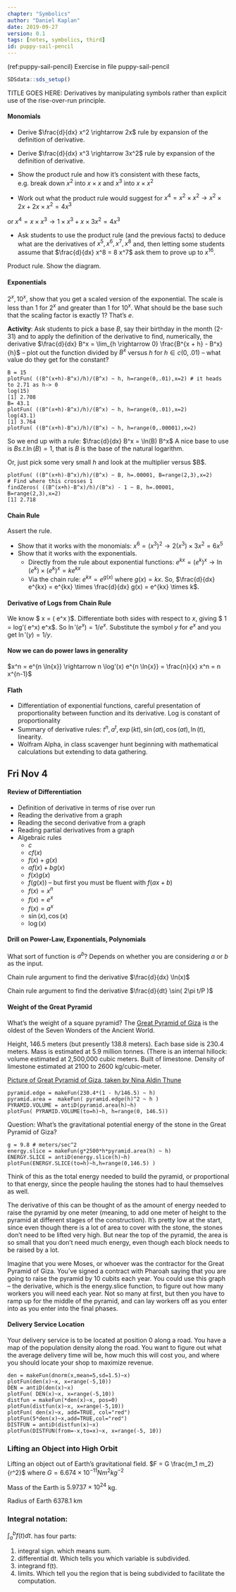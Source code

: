 ```yaml
---
chapter: "Symbolics"
author: "Daniel Kaplan"
date: 2019-09-27 
version: 0.1
tags: [notes, symbolics, third]
id: puppy-sail-pencil 
---
```


(ref:puppy-sail-pencil) Exercise in file puppy-sail-pencil

```r
SDSdata::sds_setup()
```

TITLE GOES HERE: Derivatives by manipulating symbols rather than explicit use of the rise-over-run principle.

#### Monomials

-   Derive $\frac{d}{dx} x^2 \rightarrow 2x$ rule by expansion of the definition of derivative.
-   Derive $\frac{d}{dx} x^3 \rightarrow 3x^2$ rule by expansion of the definition of derivative.
-   Show the product rule and how it's consistent with these facts, e.g. break down $x^2$ into $x \times x$ and $x^3$ into $x \times x^2$

-   Work out what the product rule would suggest for $x^4 = x^2 \times x^2 \rightarrow x^2 \times 2 x + 2x \times x^2 = 4x^3$

or $x^4 = x \times x^3 \rightarrow 1 \times x^3 + x \times 3 x^2 = 4 x^3$

-   Ask students to use the product rule (and the previous facts) to deduce what are the derivatives of $x^5, x^6, x^7, x^8$ and, then letting some students assume that $\frac{d}{dx} x^8 = 8 x^7$ ask them to prove up to $x^{16}$.

Product rule. Show the diagram.

#### Exponentials

$2^x, 10^x$, show that you get a scaled version of the exponential. The scale is less than 1 for $2^x$ and greater than 1 for $10^x$. What should be the base such that the scaling factor is exactly 1? That's $e$. 

**Activity**: Ask students to pick a base $B$, say their birthday in the month (2-31) and to apply the definition of the derivative to find, numerically, the derivative $\frac{d}{dx} B^x = \lim_{h \rightarrow 0} \frac{B^{x + h} - B^x}{h}$ -- plot out the function divided by $B^x$ versus $h$ for $h \in c(0,.01)$ -- what value do they get for the constant?

    B = 15
    plotFun( ((B^(x+h)-B^x)/h)/(B^x) ~ h, h=range(0,.01),x=2) # it heads to 2.71 as h-> 0
    log(15)
    [1] 2.708
    B= 43.1
    plotFun( ((B^(x+h)-B^x)/h)/(B^x) ~ h, h=range(0,.01),x=2)
    log(43.1)
    [1] 3.764
    plotFun( ((B^(x+h)-B^x)/h)/(B^x) ~ h, h=range(0,.00001),x=2)

So we end up with a rule: $\frac{d}{dx} B^x = \ln(B) B^x$ A nice base to use is $B s.t. \ln(B) = 1$, that is $B$ is the base of the natural logarithm.

Or, just pick some very small $h$ and look at the multiplier versus \$B\$.

    plotFun( ((B^(x+h)-B^x)/h)/(B^x) ~ B, h=.00001, B=range(2,3),x=2)
    # Find where this crosses 1
    findZeros( ((B^(x+h)-B^x)/h)/(B^x) - 1 ~ B, h=.00001, B=range(2,3),x=2)
    [1] 2.718

#### Chain Rule

Assert the rule.

-   Show that it works with the monomials: $x^6 = (x^3)^2 \rightarrow 2 (x^3) \times 3x^2 = 6 x^5$
-   Show that it works with the exponentials.
    -   Directly from the rule about exponential functions: $e^{kx} = (e^k)^x \rightarrow \ln(e^k) \times (e^k)^x = k e^{kx}$
    -   Via the chain rule: $e^{kx} = e^{g(x)}$ where $g(x) = kx$. So, $\frac{d}{dx} e^{kx} = e^{kx} \times \frac{d}{dx} g(x) = e^{kx} \times k$.

#### Derivative of Logs from Chain Rule

We know $ x = \ln( e^x )$. Differentiate both sides with respect to $x$, giving $ 1 = log'( e^x) e^x$. So $\ln'(e^x) = 1/e^x$. Substitute the symbol $y$ for $e^x$ and you get $\ln'(y) = 1/y$.

#### Now we can do power laws in generality

$x^n = e^{n \ln{x}} \rightarrow n \log'(x) e^{n \ln{x}} = \frac{n}{x} x^n = n x^{n-1}$

#### Flath

-   Differentiation of exponential functions, careful presentation of proportionality between function and its derivative. Log is constant of proportionality
-   Summary of derivative rules: $t^n, a^t, \exp(kt), \sin(at), \cos(at), \ln(t)$, linearity.
-   Wolfram Alpha, in class scavenger hunt beginning with mathematical calculations but extending to data gathering.

Fri Nov 4
---------

#### Review of Differentiation

-   Definition of derivative in terms of rise over run
-   Reading the derivative from a graph
-   Reading the second derivative from a graph
-   Reading partial derivatives from a graph
-   Algebraic rules
    -   $c$
    -   $cf(x)$
    -   $f(x) + g(x)$
    -   $af(x) + bg(x)$
    -   $f(x) g(x)$
    -   $f(g(x))$ -- but first you must be fluent with $f(ax + b)$
    -   $f(x) = x^n$
    -   $f(x) = e^x$
    -   $f(x) = a^x$
    -   $\sin(x), \cos(x)$
    -   $\log(x)$


#### Drill on Power-Law, Exponentials, Polynomials

What sort of function is $a^b$? Depends on whether you are considering $a$ or $b$ as the input.

Chain rule argument to find the derivative $\frac{d}{dx} \ln(x)$

Chain rule argument to find the derivative $\frac{d}{dt} \sin( 2\pi t/P )$

#### Weight of the Great Pyramid

What's the weight of a square pyramid? The [Great Pyramid of Giza](http://en.wikipedia.org/wiki/Great_Pyramid_of_Giza)  is the oldest of the Seven Wonders of the Ancient World.

Height, 146.5 meters (but presently 138.8 meters). Each base side is 230.4 meters. Mass is estimated at 5.9 million tonnes. (There is an internal hillock: volume estimated at 2,500,000 cubic meters. Built of limestone. Density of limestone estimated at 2100 to 2600 kg/cubic-meter.

[Picture of Great Pyramid of Giza, taken by Nina Aldin Thune](http://en.wikipedia.org/wiki/File:Kheops-Pyramid.jpg)


    pyramid.edge = makeFun(230.4*(1 - h/146.5) ~ h)
    pyramid.area =  makeFun( pyramid.edge(h)^2 ~ h )
    PYRAMID.VOLUME = antiD(pyramid.area(h)~h)
    plotFun( PYRAMID.VOLUME(to=h)~h, h=range(0, 146.5))

Question: What's the gravitational potential energy of the stone in the Great Pyramid of Giza?

    g = 9.8 # meters/sec^2
    energy.slice = makeFun(g*2500*h*pyramid.area(h) ~ h)
    ENERGY.SLICE = antiD(energy.slice(h)~h)
    plotFun(ENERGY.SLICE(to=h)~h,h=range(0,146.5) )

Think of this as the total energy needed to build the pyramid, or proportional to that energy, since the people hauling the stones had to haul themselves as well.

The derivative of this can be thought of as the amount of energy needed to raise the pyramid by one meter (meaning, to add one meter of height to the pyramid at different stages of the construction). It's pretty low at the start, since even though there is a lot of area to cover with the stone, the stones don't need to be lifted very high. But near the top of the pyramid, the area is so small that you don't need much energy, even though each block needs to be raised by a lot.

Imagine that you were Moses, or whoever was the contractor for the Great Pyramid of Giza. You've signed a contract with Pharoah saying that you are going to raise the pyramid by 10 cubits each year. You could use this graph -- the derivative, which is the energy.slice function, to figure out how many workers you will need each year. Not so many at first, but then you have to ramp up for the middle of the pyramid, and can lay workers off as you enter into as you enter into the final phases. 

#### Delivery Service Location

Your delivery service is to be located at position 0 along a road. You have a map of the population density along the road. You want to figure out what the average delivery time will be, how much this will cost you, and where you should locate your shop to maximize revenue.

    den = makeFun(dnorm(x,mean=5,sd=1.5)~x)
    plotFun(den(x)~x, x=range(-5,10))
    DEN = antiD(den(x)~x)
    plotFun( DEN(x)~x, x=range(-5,10))
    distfun = makeFun(*den(x)~x, pos=0)
    plotFun(distfun(x)~x, x=range(-5,10))
    plotFun( den(x)~x, add=TRUE, col="red")
    plotFun(5*den(x)~x,add=TRUE,col="red")
    DISTFUN = antiD(distfun(x)~x)
    plotFun(DISTFUN(from=-x,to=x)~x, x=range(-5, 10))

### Lifting an Object into High Orbit

Lifting an object out of Earth's gravitational field. $F = G \frac{m_1 m_2}{r^2}$ where $G = 6.674 \times 10^{-11} N m^2 kg^{-2}$

Mass of the Earth is $5.9737 \times 10^{24}$ kg.

Radius of Earth 6378.1 km

### Integral notation: 

$\int_a^b f(t) dt$. has four parts:
    
#. integral sign. which means sum.
#. differential dt. Which tells you which variable is subdivided.
#. integrand f(t).
#. limits. Which tell you the region that is being subdivided to facilitate the computation.

